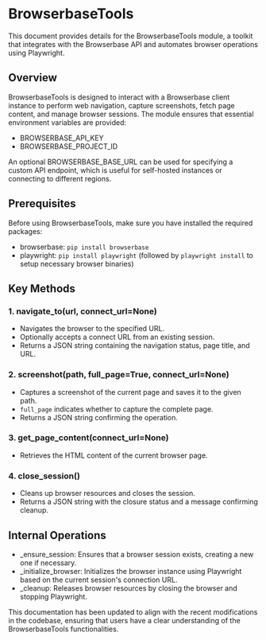# BrowserbaseTools

This document provides details for the BrowserbaseTools module, a toolkit that integrates with the Browserbase API and automates browser operations using Playwright.

## Overview

BrowserbaseTools is designed to interact with a Browserbase client instance to perform web navigation, capture screenshots, fetch page content, and manage browser sessions. The module ensures that essential environment variables are provided:

- BROWSERBASE_API_KEY
- BROWSERBASE_PROJECT_ID

An optional BROWSERBASE_BASE_URL can be used for specifying a custom API endpoint, which is useful for self-hosted instances or connecting to different regions.

## Prerequisites

Before using BrowserbaseTools, make sure you have installed the required packages:

- browserbase: `pip install browserbase`
- playwright: `pip install playwright` (followed by `playwright install` to setup necessary browser binaries)

## Key Methods

### 1. navigate_to(url, connect_url=None)

- Navigates the browser to the specified URL.
- Optionally accepts a connect URL from an existing session.
- Returns a JSON string containing the navigation status, page title, and URL.

### 2. screenshot(path, full_page=True, connect_url=None)

- Captures a screenshot of the current page and saves it to the given path.
- `full_page` indicates whether to capture the complete page.
- Returns a JSON string confirming the operation.

### 3. get_page_content(connect_url=None)

- Retrieves the HTML content of the current browser page.

### 4. close_session()

- Cleans up browser resources and closes the session.
- Returns a JSON string with the closure status and a message confirming cleanup.

## Internal Operations

- _ensure_session: Ensures that a browser session exists, creating a new one if necessary.
- _initialize_browser: Initializes the browser instance using Playwright based on the current session's connection URL.
- _cleanup: Releases browser resources by closing the browser and stopping Playwright.

This documentation has been updated to align with the recent modifications in the codebase, ensuring that users have a clear understanding of the BrowserbaseTools functionalities.
